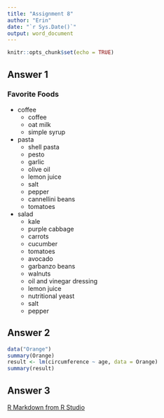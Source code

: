```yaml
---
title: "Assignment 8"
author: "Erin"
date: "`r Sys.Date()`"
output: word_document
---
```

```r
knitr::opts_chunk$set(echo = TRUE)
```
## Answer 1

### Favorite Foods


* coffee
    * coffee
    * oat milk
    * simple syrup
* pasta
    * shell pasta
    * pesto
    * garlic
    * olive oil
    * lemon juice
    * salt
    * pepper
    * cannellini beans
    * tomatoes
* salad
    * kale
    * purple cabbage
    *  carrots
    * cucumber
    * tomatoes
    * avocado
    * garbanzo beans
    * walnuts
    * oil and vinegar dressing
    * lemon juice
    * nutritional yeast
    * salt
    * pepper


## Answer 2
```r
data("Orange")
summary(Orange)
result <- lm(circumference ~ age, data = Orange)
summary(result)
```


## Answer 3

[R Markdown from R Studio](https://rmarkdown.rstudio.com/lesson-1.html)
